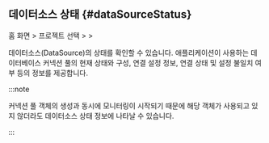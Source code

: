 ## 데이터소스 상태 {#dataSourceStatus}

홈 화면 &gt; 프로젝트 선택 &gt; <Cmdname sid="side_agentsConfiguration" className="uitext" /> &gt; <Cmdname sid="side_dataSourceStatus" className="uitext" />

<ImgLang img='ipa-datasource-java.png' desc='데이터소스 상태' />

데이터소스(DataSource)의 상태를 확인할 수 있습니다. 애플리케이션이 사용하는 데이터베이스 커넥션 풀의 현재 상태와 구성, 연결 설정 정보, 연결 상태 및 설정 불일치 여부 등의 정보를 제공합니다. 

:::note 

커넥션 풀 객체의 생성과 동시에 모니터링이 시작되기 때문에 해당 객체가 사용되고 있지 않더라도 데이터소스 상태 정보에 나타날 수 있습니다. 

:::